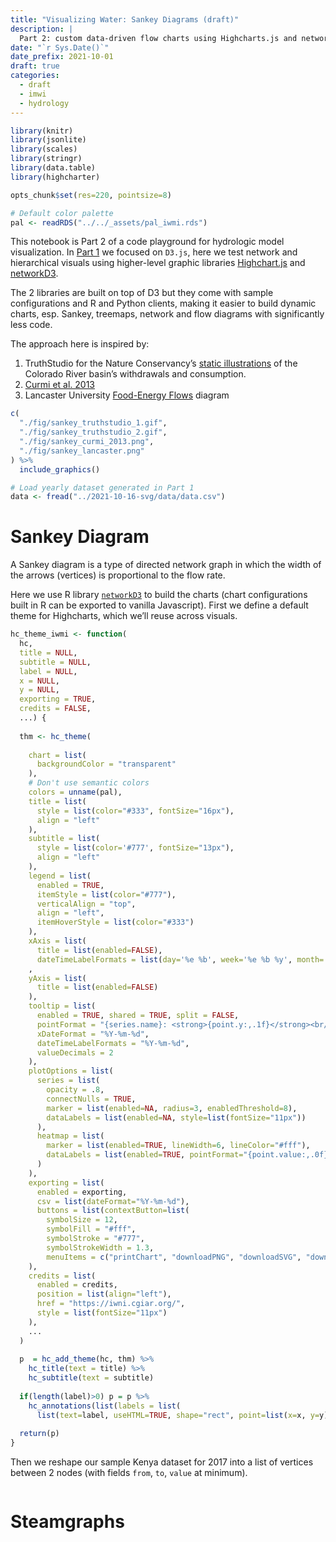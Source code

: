 ```yaml
---
title: "Visualizing Water: Sankey Diagrams (draft)"
description: |
  Part 2: custom data-driven flow charts using Highcharts.js and networkD3 (IWMI).
date: "`r Sys.Date()`"
date_prefix: 2021-10-01
draft: true
categories:
  - draft
  - imwi
  - hydrology
---
```


```r

library(knitr)
library(jsonlite)
library(scales)
library(stringr)
library(data.table)
library(highcharter)

opts_chunk$set(res=220, pointsize=8)

# Default color palette
pal <- readRDS("../../_assets/pal_iwmi.rds")

```


This notebook is Part 2 of a code playground for hydrologic model visualization. In [Part 1](../2021-10-16-svg/) we focused on `D3.js`, here we test network and hierarchical visuals using higher-level graphic libraries [Highchart.js](https://www.highcharts.com/) and [networkD3](http://christophergandrud.github.io/networkD3/).

The 2 libraries are built on top of D3 but they come with sample configurations and R and Python clients, making it easier to build dynamic charts, esp. Sankey, treemaps, network and flow diagrams with significantly less code.

The approach here is inspired by:

1. TruthStudio for the Nature Conservancy's [static illustrations](https://www.truthstudio.com/portfolio_page/visualizing-water/) of the Colorado River basin's withdrawals and consumption.
2. [Curmi et al. 2013](https://www.researchgate.net/publication/257673216_Visualising_a_Stochastic_Model_of_Californian_Water_Resources_Using_Sankey_Diagrams) 
3. Lancaster University [Food-Energy Flows](https://github.com/csaladenes/food-energy-flows) diagram


```r

c(
  "./fig/sankey_truthstudio_1.gif",
  "./fig/sankey_truthstudio_2.gif",  
  "./fig/sankey_curmi_2013.png",
  "./fig/sankey_lancaster.png"
) %>%
  include_graphics()

```


```r

# Load yearly dataset generated in Part 1
data <- fread("../2021-10-16-svg/data/data.csv")

```


# Sankey Diagram {#sankey}

A Sankey diagram is a type of directed network graph in which the width of the arrows (vertices) is proportional to the flow rate.

Here we use R library [`networkD3`](http://christophergandrud.github.io/networkD3/) to build the charts (chart configurations built in R can be exported to vanilla Javascript). First we define a default theme for Highcharts, which we'll reuse across visuals.

```r

hc_theme_iwmi <- function(
  hc,
  title = NULL,
  subtitle = NULL,
  label = NULL,
  x = NULL,
  y = NULL,
  exporting = TRUE,
  credits = FALSE,
  ...) {
  
  thm <- hc_theme(
    
    chart = list(
      backgroundColor = "transparent"
    ),
    # Don't use semantic colors
    colors = unname(pal),
    title = list(
      style = list(color="#333", fontSize="16px"),
      align = "left"
    ),
    subtitle = list(
      style = list(color='#777', fontSize="13px"),
      align = "left"
    ),
    legend = list(
      enabled = TRUE,
      itemStyle = list(color="#777"),
      verticalAlign = "top",
      align = "left",
      itemHoverStyle = list(color="#333")
    ),
    xAxis = list(
      title = list(enabled=FALSE),
      dateTimeLabelFormats = list(day='%e %b', week='%e %b %y', month='%b-%y', year='%Y'))
    ,
    yAxis = list(
      title = list(enabled=FALSE)
    ),
    tooltip = list(
      enabled = TRUE, shared = TRUE, split = FALSE,
      pointFormat = "{series.name}: <strong>{point.y:,.1f}</strong><br/>",
      xDateFormat = "%Y-%m-%d",
      dateTimeLabelFormats = "%Y-%m-%d",
      valueDecimals = 2
    ),
    plotOptions = list(
      series = list(
        opacity = .8,
        connectNulls = TRUE,
        marker = list(enabled=NA, radius=3, enabledThreshold=8),
        dataLabels = list(enabled=NA, style=list(fontSize="11px"))
      ),
      heatmap = list(
        marker = list(enabled=TRUE, lineWidth=6, lineColor="#fff"),
        dataLabels = list(enabled=TRUE, pointFormat="{point.value:,.0f}")
      )
    ),
    exporting = list(
      enabled = exporting,
      csv = list(dateFormat="%Y-%m-%d"),
      buttons = list(contextButton=list(
        symbolSize = 12,
        symbolFill = "#fff",
        symbolStroke = "#777",
        symbolStrokeWidth = 1.3,
        menuItems = c("printChart", "downloadPNG", "downloadSVG", "downloadCSV")))
    ),
    credits = list(
      enabled = credits,
      position = list(align="left"),
      href = "https://iwni.cgiar.org/",
      style = list(fontSize="11px")
    ),
    ...
  )
  
  p  = hc_add_theme(hc, thm) %>%
    hc_title(text = title) %>%
    hc_subtitle(text = subtitle)
  
  if(length(label)>0) p = p %>%
    hc_annotations(list(labels = list(
      list(text=label, useHTML=TRUE, shape="rect", point=list(x=x, y=y)))))
  
  return(p)
}

```

Then we reshape our sample Kenya dataset for 2017 into a list of vertices between 2 nodes (with fields `from`, `to`, `value` at minimum).

```r



```



# Steamgraphs


